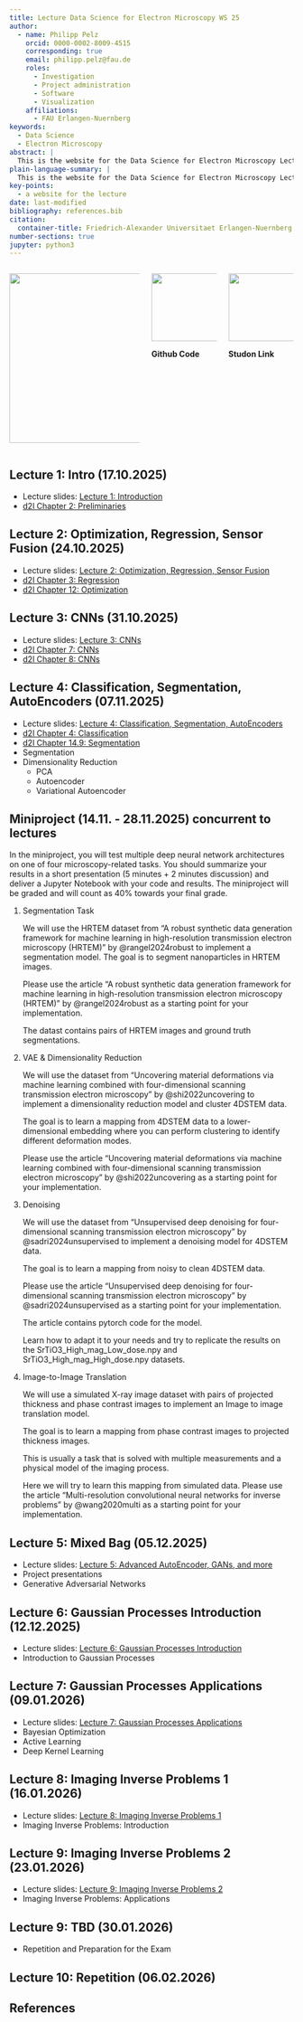 ```yaml
---
title: Lecture Data Science for Electron Microscopy WS 25
author:
  - name: Philipp Pelz
    orcid: 0000-0002-8009-4515
    corresponding: true
    email: philipp.pelz@fau.de
    roles:
      - Investigation
      - Project administration
      - Software
      - Visualization
    affiliations:
      - FAU Erlangen-Nuernberg
keywords:
  - Data Science
  - Electron Microscopy
abstract: |
  This is the website for the Data Science for Electron Microscopy Lecture
plain-language-summary: |
  This is the website for the Data Science for Electron Microscopy Lecture
key-points:
  - a website for the lecture
date: last-modified
bibliography: references.bib
citation:
  container-title: Friedrich-Alexander Universitaet Erlangen-Nuernberg
number-sections: true
jupyter: python3
---
```


:::: {.columns}

::: {.column width="50%"}

[![](images/eclipse_header.png){width=300}](https://pelzlab.science)


:::

::: {.column width="25%"}
[![](images/github.jpeg){width=120}](https://github.com/ECLIPSE-Lab/DataScienceForElectronMicroscopy/tree/main/notebooks)


**Github Code**
:::

::: {.column width="25%"}
[![](images/studon.jpeg){width=120}](https://www.studon.fau.de/studon/ilias.php?baseClass=ilrepositorygui&cmd=infoScreenGoto&ref_id=6252031)


**Studon Link**
:::

::::


## Lecture 1: Intro (17.10.2025)

- Lecture slides: [Lecture 1: Introduction](https://pelzlab.science/public_presentations/data_science_for_em/01_intro/template.html)
- [d2l Chapter 2: Preliminaries](https://d2l.ai/chapter_preliminaries/index.html)

## Lecture 2: Optimization, Regression, Sensor Fusion (24.10.2025) {#sec-lecture2}

- Lecture slides: [Lecture 2: Optimization, Regression, Sensor Fusion](https://pelzlab.science/public_presentations/data_science_for_em/02_regression/template.html#/title-slide)
- [d2l Chapter 3: Regression](https://d2l.ai/chapter_linear-regression/index.html)
- [d2l Chapter 12: Optimization](https://d2l.ai/chapter_optimization/index.html)

## Lecture 3: CNNs (31.10.2025) {#sec-lecture3}
- Lecture slides: [Lecture 3: CNNs](https://pelzlab.science/public_presentations/data_science_for_em/03_cnns/template.html#/title-slide)
- [d2l Chapter 7: CNNs](https://d2l.ai/chapter_convolutional-neural-networks/index.html)
- [d2l Chapter 8: CNNs](https://d2l.ai/chapter_convolutional-modern/index.html)

## Lecture 4: Classification, Segmentation, AutoEncoders (07.11.2025) {#sec-lecture4}

- Lecture slides: [Lecture 4: Classification, Segmentation, AutoEncoders](https://pelzlab.science/public_presentations/data_science_for_em/04_selfsupervised/template.html#/title-slide)
- [d2l Chapter 4: Classification](https://d2l.ai/chapter_linear-classification/index.html)
- [d2l Chapter 14.9: Segmentation](https://d2l.ai/chapter_computer-vision/semantic-segmentation-and-dataset.html)
- Segmentation
- Dimensionality Reduction
  - PCA
  - Autoencoder
  - Variational Autoencoder

## Miniproject (14.11. - 28.11.2025) concurrent to lectures {#sec-lecture5}

In the miniproject, you will test multiple deep neural network architectures on one of four microscopy-related tasks.
You should summarize your results in a short presentation (5 minutes + 2 minutes discussion) and deliver a Jupyter Notebook with your code and results.
The miniproject will be graded and will count as 40% towards your final grade.

1. Segmentation Task

    We will use the HRTEM dataset from "A robust synthetic data generation framework for machine learning in high-resolution transmission electron microscopy (HRTEM)" by @rangel2024robust to implement a segmentation model.
    The goal is to segment nanoparticles in HRTEM images.

    Please use the article  "A robust synthetic data generation framework for machine learning in high-resolution transmission electron microscopy (HRTEM)" by @rangel2024robust as a starting point for your implementation.

    The datast contains pairs of HRTEM images and ground truth segmentations. 

2. VAE & Dimensionality Reduction

    We will use the dataset from "Uncovering material deformations via machine learning combined with four-dimensional scanning transmission electron microscopy" by @shi2022uncovering to implement a dimensionality reduction model and cluster 4DSTEM data.

    The goal is to learn a mapping from 4DSTEM data to a lower-dimensional embedding where you can perform clustering to identify different deformation modes.

    Please use the article  "Uncovering material deformations via machine learning combined with four-dimensional scanning transmission electron microscopy" by @shi2022uncovering as a starting point for your implementation.    

3. Denoising

    We will use the dataset from "Unsupervised deep denoising for four-dimensional scanning transmission electron microscopy" by @sadri2024unsupervised to implement a denoising model for 4DSTEM data. 
    
    The goal is to learn a mapping from noisy to clean 4DSTEM data.

    Please use the article  "Unsupervised deep denoising for four-dimensional scanning transmission electron microscopy" by @sadri2024unsupervised as a starting point for your implementation.

    The article contains pytorch code for the model. 
    
    Learn how to adapt it to your needs and try to replicate the results on the SrTiO3_High_mag_Low_dose.npy and SrTiO3_High_mag_High_dose.npy datasets.

4. Image-to-Image Translation

    We will use a simulated X-ray image dataset with pairs of projected thickness and phase contrast images to implement an Image to image translation model. 
    
    The goal is to learn a mapping from phase contrast images to projected thickness images. 
    
    This is usually a task that is solved with multiple measurements and a physical model of the imaging process. 
    
    Here we will try to learn this mapping from simulated data. 
    Please use the article "Multi-resolution convolutional neural networks for inverse problems" by @wang2020multi as a starting point for your implementation.

## Lecture 5: Mixed Bag (05.12.2025)  {#sec-lecture6}
- Lecture slides: [Lecture 5: Advanced AutoEncoder, GANs, and more](https://pelzlab.science/public_presentations/data_science_for_em/05_gan/template.html#/title-slide)
- Project presentations 
- Generative Adversarial Networks
 

## Lecture 6: Gaussian Processes Introduction (12.12.2025) {#sec-lecture7}
- Lecture slides: [Lecture 6: Gaussian Processes Introduction](https://pelzlab.science/public_presentations/data_science_for_em/06_gaussian_processes1/template.html)
- Introduction to Gaussian Processes  

## Lecture 7: Gaussian Processes Applications (09.01.2026) {#sec-lecture8}
- Lecture slides: [Lecture 7: Gaussian Processes Applications](https://pelzlab.science/public_presentations/data_science_for_em/07_gaussian_processes2/template.html)
- Bayesian Optimization
- Active Learning
- Deep Kernel Learning

## Lecture 8: Imaging Inverse Problems 1 (16.01.2026) {#sec-lecture9}
- Lecture slides: [Lecture 8: Imaging Inverse Problems 1](https://pelzlab.science/public_presentations/data_science_for_em/08_imaging_inverse_problems1/template.html)
- Imaging Inverse Problems: Introduction


## Lecture 9: Imaging Inverse Problems 2 (23.01.2026) {#sec-lecture10}
- Lecture slides: [Lecture 9: Imaging Inverse Problems 2](https://pelzlab.science/public_presentations/data_science_for_em/09_imaging_inverse_problems2/template.html)
- Imaging Inverse Problems: Applications


## Lecture 9: TBD (30.01.2026) {#sec-lecture11}

- Repetition and Preparation for the Exam

## Lecture 10: Repetition (06.02.2026) {#sec-lecture12}

## References {.unnumbered}

::: {#refs}
:::
